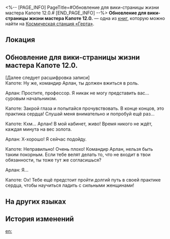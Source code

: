 <%-- [PAGE_INFO]
PageTitle=#Обновление для вики-страницы жизни мастера Капоте 12.0.#
[END_PAGE_INFO] --%>
{{Дополнить}}
{{Книга Инфобокс
|id           = 148
|Название     = 
|Изображение  = Журнал с КСГ.png
|Мир          = Космическая станция «Герта»
|Томов        = 1
|Автор        = <!--нужно добавить-->
|Описание     = Содержание регулярно обновляется преданными фанатами Капоте. В основном состоит из записей о ежедневном поведении Капоте.
|Том1         = {{tx}}
|Источник1    = {{tx|Отсутствует источник}}
|Персонажи    = 
|Фракции      = 
}}
'''Обновление для вики-страницы жизни мастера Капоте 12.0.''' — одна из [[Книги|книг]], которую можно найти на [[Космическая станция «Герта»]].

==Локация==
{{Отметка карты|<!--название карты-->|<!--id отметки-->}}

==Обновление для вики-страницы жизни мастера Капоте 12.0.==
[Далее следует расшифровка записи]<br />
Капоте: Ну же, командир Арлан, ты должен вжиться в роль.

Арлан: Простите, профессор. Я никак не могу представить вас... суровым начальником.

Капоте: Закрой глаза и попытайся прочувствовать. В конце концов, это практика сердца! Слушай меня внимательно и попробуй ещё раз...

Капоте: Кхм... Арлан! В мой кабинет, живо! Время никого не ждёт, каждая минута на вес золота.

Арлан: Х-хорошо! Я сейчас подойду.

Капоте: Неправильно! Очень плохо! Командир Арлан, нельзя быть таким покорным. Если тебе велят делать то, что не входит в твои обязанности, ты тоже тут же согласишься?

Арлан: Я...

Капоте: Ох! Тебе ещё предстоит пройти долгий путь в своей практике сердца, чтобы научиться ладить с сильными женщинами!

==На других языках==
{{На других языках
|en   = Update Notes for Master Capote's Life Wiki Version 12.0
|zhs  = 波少百科12.0更新内容
|zht  = 波少百科12.0更新內容
|ja   = 「カポ様大百科」バージョン12.0
|ko   = 카포티 위키 12.0 업데이트 내용
|es   = Actualización de la versión 12.0 de la Enciclopedia de la vida del maestro Capote
|fr   = Notes de mise à jour du wiki sur la vie de maître Boomer version 12.0
|ru   = Обновление для вики-страницы жизни мастера Капоте 12.0.
|th   = เนื้อหาอัปเดตของสารานุกรม Master Capote เวอร์ชัน 12.0
|vi   = Nội dung cập nhật Bách Khoa Toàn Thư Nam Thần Capote 12.0
|de   = Update für Meister Capotes Enzyklopädie Version 12.0
|id   = Konten Update Wiki Kehidupan Master Capote versi 12.0
|pt   = Notas de Atualização para a CalepoPédia, Versão 12.0
}}

==История изменений==
{{История изменений|3.5}}

[[en:]]